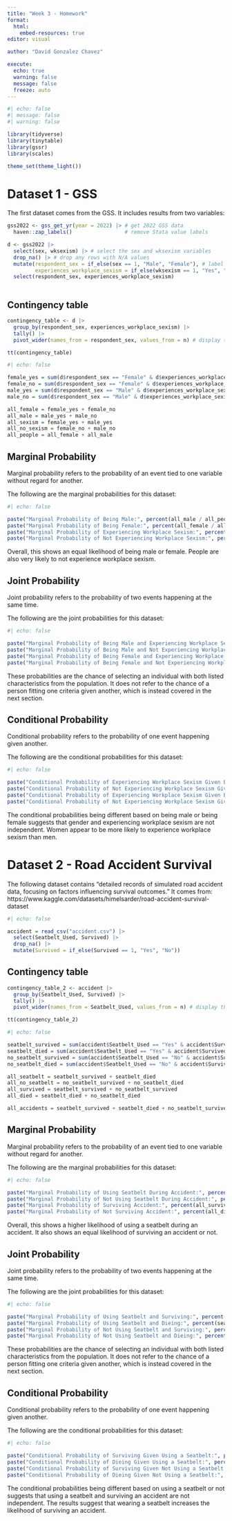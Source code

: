 ```yaml
---
title: "Week 3 - Homework"
format: 
  html:
    embed-resources: true
editor: visual

author: "David Gonzalez Chavez"

execute:
  echo: true
  warning: false
  message: false
  freeze: auto
---
```


```r
#| echo: false
#| message: false
#| warning: false

library(tidyverse)
library(tinytable)
library(gssr)
library(scales)

theme_set(theme_light())

```

# Dataset 1 - GSS

The first dataset comes from the GSS. It includes results from two variables:

```r

gss2022 <- gss_get_yr(year = 2022) |> # get 2022 GSS data
  haven::zap_labels()                 # remove Stata value labels

```

```r
d <- gss2022 |> 
  select(sex, wksexism) |> # select the sex and wksexism variables
  drop_na() |> # drop any rows with N/A values
  mutate(respondent_sex = if_else(sex == 1, "Male", "Female"), # label sex
         experiences_workplace_sexism = if_else(wksexism == 1, "Yes", "No")) |> # label experiencing sexism
  select(respondent_sex, experiences_workplace_sexism)
  
```

## Contingency table

```r

contingency_table <- d |>
  group_by(respondent_sex, experiences_workplace_sexism) |> 
  tally() |> 
  pivot_wider(names_from = respondent_sex, values_from = n) # display the tallied amounts for individuals with different combinations of the variables

tt(contingency_table)
```

```r
#| echo: false

female_yes = sum(d$respondent_sex == "Female" & d$experiences_workplace_sexism == "Yes", na.rm = TRUE) # all respondents who are female and experienced sexism
female_no = sum(d$respondent_sex == "Female" & d$experiences_workplace_sexism == "No", na.rm = TRUE)# all respondents who are female and did not experience sexism
male_yes = sum(d$respondent_sex == "Male" & d$experiences_workplace_sexism == "Yes", na.rm = TRUE) # all respondents who are male and experienced sexism
male_no = sum(d$respondent_sex == "Male" & d$experiences_workplace_sexism == "No", na.rm = TRUE) # all respondents who are female and did not experience sexism

all_female = female_yes + female_no
all_male = male_yes + male_no
all_sexism = female_yes + male_yes
all_no_sexism = female_no + male_no
all_people = all_female + all_male

```

## Marginal Probability

Marginal probability refers to the probability of an event tied to one variable without regard for another.

The following are the marginal probabilities for this dataset:

```r
#| echo: false

paste("Marginal Probability of Being Male:", percent(all_male / all_people))
paste("Marginal Probability of Being Female:", percent(all_female / all_people))
paste("Marginal Probability of Experiencing Workplace Sexism:", percent(all_sexism / all_people))
paste("Marginal Probability of Not Experiencing Workplace Sexism:", percent(all_no_sexism / all_people))


```

Overall, this shows an equal likelihood of being male or female. People are also very likely to not experience workplace sexism.

## Joint Probability

Joint probability refers to the probability of two events happening at the same time.

The following are the joint probabilities for this dataset:

```r
#| echo: false

paste("Marginal Probability of Being Male and Experiencing Workplace Sexism:", percent(male_yes / all_people))
paste("Marginal Probability of Being Male and Not Experiencing Workplace Sexism:", percent(male_no / all_people))
paste("Marginal Probability of Being Female and Experiencing Workplace Sexism:", percent(female_yes / all_people))
paste("Marginal Probability of Being Female and Not Experiencing Workplace Sexism:", percent(female_no / all_people))


```

These probabilities are the chance of selecting an individual with both listed characteristics from the population. It does not refer to the chance of a person fitting one criteria given another, which is instead covered in the next section.

## Conditional Probability

Conditional probability refers to the probability of one event happening given another.

The following are the conditional probabilities for this dataset:

```r
#| echo: false

paste("Conditional Probability of Experiencing Workplace Sexism Given Being Male:", percent(male_yes / all_male))
paste("Conditional Probability of Not Experiencing Workplace Sexism Given Being Male:", percent(male_no / all_male))
paste("Conditional Probability of Experiencing Workplace Sexism Given Being Female:", percent(female_yes / all_female))
paste("Conditional Probability of Not Experiencing Workplace Sexism Given Being Female:", percent(female_no / all_female))


```

The conditional probabilities being different based on being male or being female suggests that gender and experiencing workplace sexism are not independent. Women appear to be more likely to experience workplace sexism than men.

# Dataset 2 - Road Accident Survival

The following dataset contains "detailed records of simulated road accident data, focusing on factors influencing survival outcomes." It comes from: https://www.kaggle.com/datasets/himelsarder/road-accident-survival-dataset

```r
#| echo: false

accident = read_csv("accident.csv") |> 
  select(Seatbelt_Used, Survived) |> 
  drop_na() |> 
  mutate(Survived = if_else(Survived == 1, "Yes", "No"))


```

## Contingency table

```r

contingency_table_2 <- accident |>
  group_by(Seatbelt_Used, Survived) |> 
  tally() |> 
  pivot_wider(names_from = Seatbelt_Used, values_from = n) # display the tallied amounts for individuals with different combinations of the variables

tt(contingency_table_2)
```

```r
#| echo: false

seatbelt_survived = sum(accident$Seatbelt_Used == "Yes" & accident$Survived == "Yes", na.rm = TRUE) # all individuals who used seatbelt and survived
seatbelt_died = sum(accident$Seatbelt_Used == "Yes" & accident$Survived == "No", na.rm = TRUE) # all individuals who used seatbelt and died
no_seatbelt_survived = sum(accident$Seatbelt_Used == "No" & accident$Survived == "Yes", na.rm = TRUE) # all individuals who didn't use a seatbelt and survived
no_seatbelt_died = sum(accident$Seatbelt_Used == "No" & accident$Survived == "No", na.rm = TRUE) # all individuals who didn't use a seatbelt and died

all_seatbelt = seatbelt_survived + seatbelt_died
all_no_seatbelt = no_seatbelt_survived + no_seatbelt_died
all_survived = seatbelt_survived + no_seatbelt_survived
all_died = seatbelt_died + no_seatbelt_died

all_accidents = seatbelt_survived + seatbelt_died + no_seatbelt_survived + no_seatbelt_died

```

## Marginal Probability

Marginal probability refers to the probability of an event tied to one variable without regard for another.

The following are the marginal probabilities for this dataset:

```r
#| echo: false

paste("Marginal Probability of Using Seatbelt During Accident:", percent(all_seatbelt / all_accidents))
paste("Marginal Probability of Not Using Seatbelt During Accident:", percent(all_no_seatbelt / all_accidents))
paste("Marginal Probability of Surviving Accident:", percent(all_survived / all_accidents))
paste("Marginal Probability of Not Surviving Accident:", percent(all_died / all_accidents))


```

Overall, this shows a higher likelihood of using a seatbelt during an accident. It also shows an equal likelihood of surviving an accident or not.

## Joint Probability

Joint probability refers to the probability of two events happening at the same time.

The following are the joint probabilities for this dataset:

```r
#| echo: false

paste("Marginal Probability of Using Seatbelt and Surviving:", percent(seatbelt_survived / all_accidents))
paste("Marginal Probability of Using Seatbelt and Dieing:", percent(seatbelt_died / all_accidents))
paste("Marginal Probability of Not Using Seatbelt and Surviving:", percent(no_seatbelt_survived / all_accidents))
paste("Marginal Probability of Not Using Seatbelt and Dieing:", percent(no_seatbelt_died / all_accidents))


```

These probabilities are the chance of selecting an individual with both listed characteristics from the population. It does not refer to the chance of a person fitting one criteria given another, which is instead covered in the next section.

## Conditional Probability

Conditional probability refers to the probability of one event happening given another.

The following are the conditional probabilities for this dataset:

```r
#| echo: false

paste("Conditional Probability of Surviving Given Using a Seatbelt:", percent(seatbelt_survived / all_seatbelt))
paste("Conditional Probability of Dieing Given Using a Seatbelt:", percent(seatbelt_died / all_seatbelt))
paste("Conditional Probability of Surviving Given Not Using a Seatbelt:", percent(no_seatbelt_survived / all_no_seatbelt))
paste("Conditional Probability of Dieing Given Not Using a Seatbelt:", percent(no_seatbelt_died / all_no_seatbelt))


```

The conditional probabilities being different based on using a seatbelt or not suggests that using a seatbelt and surviving an accident are not independent. The results suggest that wearing a seatbelt increases the likelihood of surviving an accident.
